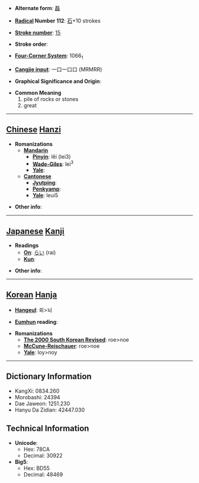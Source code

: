 * '''Alternate form''': [[磊]]

* '''[[Wiktionary:Chinese radical index| Radical]] Number 112''': [[Wiktionary:Chinese radical index 石|石]]+10 strokes

* '''[[Wiktionary:Chinese total strokes index|Stroke number]]''': [[Wiktionary:Chinese total strokes index 15|15]]

* '''Stroke order''': 

* '''[[Wiktionary:Chinese four corner index|Four-Corner System]]''': 1066<sub>1</sub>

* '''[[Wiktionary:Chinese Cangjie index|Cangjie input]]''': 一口一口口 (MRMRR)

* '''Graphical Significance and Origin''': 

* '''Common Meaning'''
*#pile of rocks or stones
*# great


----

== [[Chinese]] [[Hanzi]] ==

* '''Romanizations'''
** '''[[Mandarin]]'''
*** '''[[Pinyin]]''': lěi (lei3)
*** '''[[Wade-Giles]]''': lei<sup>3</sup>
*** '''[[Yale]]''': 
** '''[[Cantonese]]'''
*** '''[[Jyutping]]''':
*** '''[[Penkyamp]]''': 
*** '''[[Yale]]''': leui5

* '''Other info''': 

----

== [[Japanese]] [[Kanji]] ==

* '''Readings'''
** '''[[On]]''': [[らい]] (rai)
** '''[[Kun]]''': 

* '''Other info''':  

----

== [[Korean]] [[Hanja]] ==

* '''[[Hangeul]]''': 뢰>뇌

* '''[[Eumhun]] reading''': 

* '''Romanizations'''
** '''[[The 2000 South Korean Revised Romanization|The 2000 South Korean Revised]]''': roe>noe
** '''[[McCune-Reischauer]]''': roe>noe
** '''[[Yale]]''': loy>noy

----

== Dictionary Information ==

* KangXi: 0834.260
* Morobashi: 24394
* Dae Jaweon: 1251.230
* Hanyu Da Zidian: 42447.030

== Technical Information ==

* '''Unicode''':
** Hex: 78CA
** Decimal: 30922
* '''Big5''':
** Hex: BD55
** Decimal: 48469